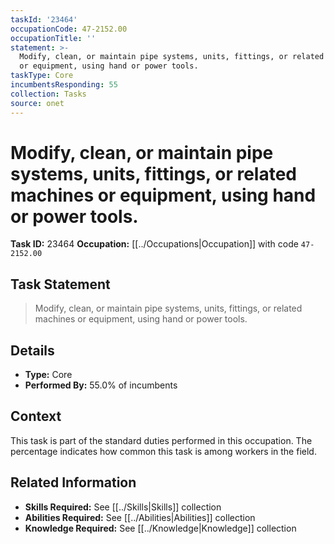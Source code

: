 ```yaml
---
taskId: '23464'
occupationCode: 47-2152.00
occupationTitle: ''
statement: >-
  Modify, clean, or maintain pipe systems, units, fittings, or related machines
  or equipment, using hand or power tools.
taskType: Core
incumbentsResponding: 55
collection: Tasks
source: onet
---
```

# Modify, clean, or maintain pipe systems, units, fittings, or related machines or equipment, using hand or power tools.

**Task ID:** 23464
**Occupation:** [[../Occupations|Occupation]] with code `47-2152.00`

## Task Statement

> Modify, clean, or maintain pipe systems, units, fittings, or related machines or equipment, using hand or power tools.

## Details

- **Type:** Core
- **Performed By:** 55.0% of incumbents

## Context

This task is part of the standard duties performed in this occupation. The percentage indicates how common this task is among workers in the field.

## Related Information

- **Skills Required:** See [[../Skills|Skills]] collection
- **Abilities Required:** See [[../Abilities|Abilities]] collection
- **Knowledge Required:** See [[../Knowledge|Knowledge]] collection
